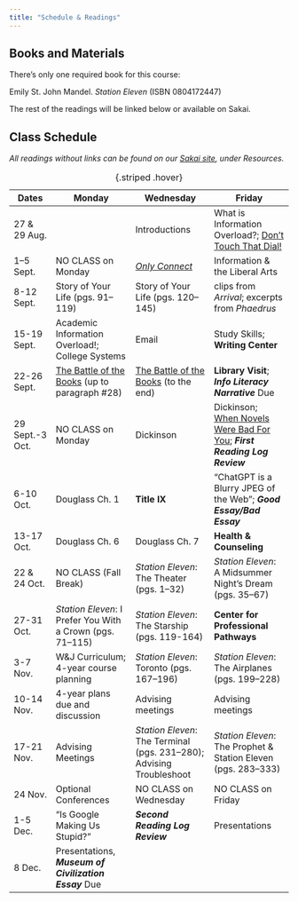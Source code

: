 ```yaml
---
title: "Schedule & Readings"
---
```


## Books and Materials

There's only one required book for this course:

Emily St. John Mandel. *Station Eleven* (ISBN 0804172447)

The rest of the readings will be linked below or available on Sakai.

## Class Schedule

*All readings without links can be found on our [Sakai site](https://sakai.washjeff.edu/), under Resources.*

Dates|Monday|Wednesday|Friday
-|---|---|---
27 & 29 Aug.||Introductions|What is Information Overload?; [Don't Touch That Dial!](https://slate.com/technology/2010/02/a-history-of-media-technology-scares-from-the-printing-press-to-facebook.html)
1–5 Sept.|NO CLASS on Monday|[*Only Connect*](https://research.ebsco.com/linkprocessor/plink?id=20e46c8b-132f-34ba-ac76-6da1f51f8b83)|Information & the Liberal Arts
8-12 Sept.|Story of Your Life (pgs. 91–119)|Story of Your Life (pgs. 120–145)|clips from *Arrival*; excerpts from *Phaedrus* 
15-19 Sept.|Academic Information Overload!; College Systems|Email|Study Skills; **Writing Center**
22-26 Sept.|[The Battle of the Books](https://en.wikisource.org/wiki/The_Battle_of_the_Books_and_Other_Short_Pieces/The_Battle_of_the_Books) (up to paragraph #28)|[The Battle of the Books](https://en.wikisource.org/wiki/The_Battle_of_the_Books_and_Other_Short_Pieces/The_Battle_of_the_Books) (to the end)|**Library Visit**; ***Info Literacy Narrative*** Due
29 Sept.-3 Oct.|NO CLASS on Monday|Dickinson|Dickinson; [When Novels Were Bad For You](https://archive.nytimes.com/op-talk.blogs.nytimes.com/2014/09/14/when-novels-were-bad-for-you/); ***First Reading Log Review***
6-10 Oct.|Douglass Ch. 1|**Title IX**|“ChatGPT is a Blurry JPEG of the Web”; ***Good Essay/Bad Essay***
13-17 Oct.|Douglass Ch. 6|Douglass Ch. 7|**Health & Counseling** 
22 & 24 Oct.|NO CLASS (Fall Break)|*Station Eleven*: The Theater (pgs. 1–32)|*Station Eleven*: A Midsummer Night's Dream (pgs. 35–67)
27-31 Oct.|*Station Eleven*: I Prefer You With a Crown (pgs. 71–115)|*Station Eleven*: The Starship (pgs. 119-164)|**Center for Professional Pathways**
3-7 Nov.|W&J Curriculum; 4-year course planning|*Station Eleven*: Toronto (pgs. 167–196)|*Station Eleven*: The Airplanes (pgs. 199–228)
10-14 Nov.|4-year plans due and discussion|Advising meetings|Advising meetings
17-21 Nov.|Advising Meetings|*Station Eleven*: The Terminal (pgs. 231–280); Advising Troubleshoot|*Station Eleven*: The Prophet & Station Eleven (pgs. 283–333)
24 Nov.|Optional Conferences|NO CLASS on Wednesday|NO CLASS on Friday
1-5 Dec.|"Is Google Making Us Stupid?"|***Second Reading Log Review***|Presentations
8 Dec.|Presentations, ***Museum of Civilization Essay*** Due

: {.striped .hover}